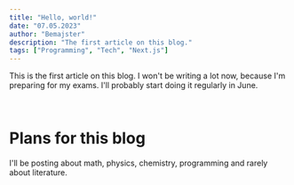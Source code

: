 ```yaml
---
title: "Hello, world!"
date: "07.05.2023"
author: "Bemajster"
description: "The first article on this blog."
tags: ["Programming", "Tech", "Next.js"]
---
```


This is the first article on this blog. I won't be writing a lot now, because I'm preparing for my exams.
I'll probably start doing it regularly in June.

<br />

# Plans for this blog

I'll be posting about math, physics, chemistry, programming and rarely about literature.
